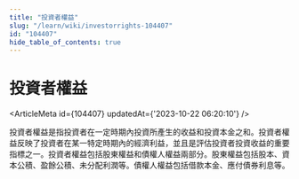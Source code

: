 ```yaml
---
title: "投資者權益"
slug: "/learn/wiki/investorrights-104407"
id: "104407"
hide_table_of_contents: true
---
```



# 投資者權益

<ArticleMeta id={104407} updatedAt={'2023-10-22 06:20:10'} />
<div className='border-solid border-b border-t-0 my-4 border-[var(--ifm-color-gray-300)]' />

投資者權益是指投資者在一定時期內投資所產生的收益和投資本金之和。投資者權益反映了投資者在某一特定時期內的經濟利益，並且是評估投資者投資收益的重要指標之一。投資者權益包括股東權益和債權人權益兩部分。股東權益包括股本、資本公積、盈餘公積、未分配利潤等。債權人權益包括借款本金、應付債券利息等。

